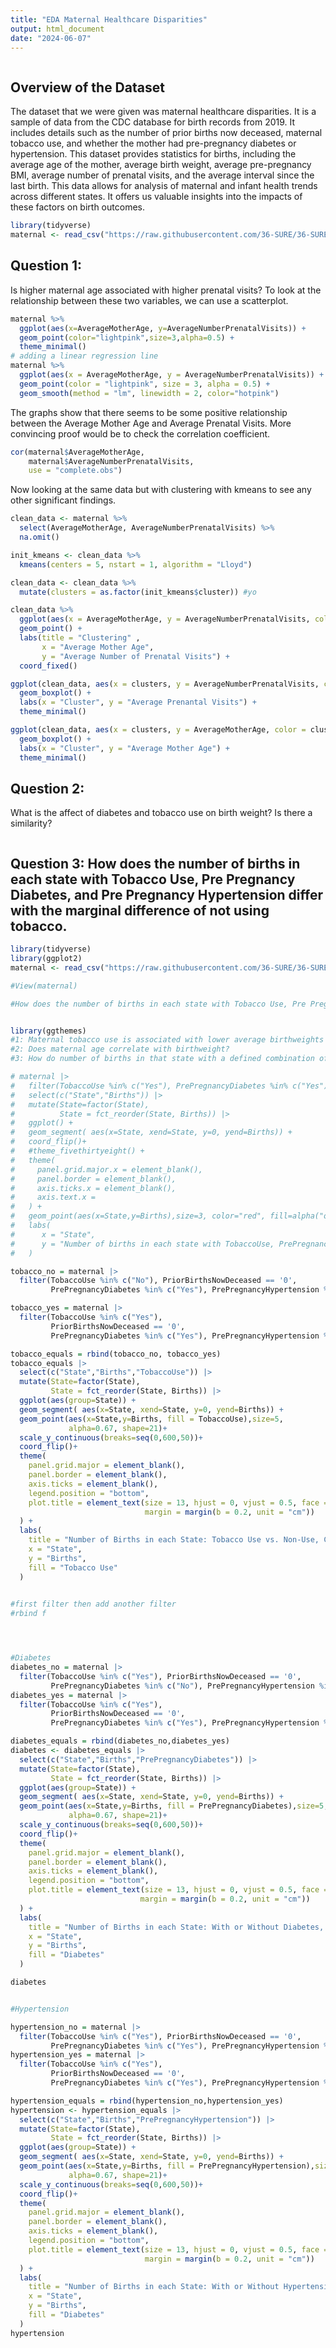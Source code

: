 ```yaml
---
title: "EDA Maternal Healthcare Disparities"
output: html_document
date: "2024-06-07"
---
```


```r

```

## Overview of the Dataset 
The dataset that we were given was maternal healthcare disparities. It is
a sample of data from the CDC database for birth records from 2019. It includes details such as the number of prior births now deceased, maternal tobacco use, and whether the mother had pre-pregnancy diabetes or hypertension. This dataset provides statistics for births, including the average age of the mother, average birth weight, average pre-pregnancy BMI, average number of prenatal visits, and the average interval since the last birth. This data allows for analysis of maternal and infant health trends across different states. It offers us valuable insights into the impacts of these factors on birth outcomes.


```r
library(tidyverse)
maternal <- read_csv("https://raw.githubusercontent.com/36-SURE/36-SURE.github.io/main/data/maternal.csv")

```

## Question 1: 
Is higher maternal age associated with higher prenatal visits? To look at the relationship between these two variables, we can use a scatterplot. 

```r
maternal %>%  
  ggplot(aes(x=AverageMotherAge, y=AverageNumberPrenatalVisits)) +
  geom_point(color="lightpink",size=3,alpha=0.5) +
  theme_minimal() 
# adding a linear regression line 
maternal %>% 
  ggplot(aes(x = AverageMotherAge, y = AverageNumberPrenatalVisits)) +
  geom_point(color = "lightpink", size = 3, alpha = 0.5) +
  geom_smooth(method = "lm", linewidth = 2, color="hotpink")
```

The graphs show that there seems to be some positive relationship between the Average Mother Age and Average Prenatal Visits. More convincing proof would be to check the correlation coefficient. 

```r
cor(maternal$AverageMotherAge, 
    maternal$AverageNumberPrenatalVisits, 
    use = "complete.obs")
```
Now looking at the same data but with clustering with kmeans to see any other significant findings. 

```r
clean_data <- maternal %>%  
  select(AverageMotherAge, AverageNumberPrenatalVisits) %>%
  na.omit()

init_kmeans <- clean_data %>%  
  kmeans(centers = 5, nstart = 1, algorithm = "Lloyd")

clean_data <- clean_data %>%
  mutate(clusters = as.factor(init_kmeans$cluster)) #yo

clean_data %>%
  ggplot(aes(x = AverageMotherAge, y = AverageNumberPrenatalVisits, color = clusters)) +
  geom_point() + 
  labs(title = "Clustering" ,
       x = "Average Mother Age",
       y = "Average Number of Prenatal Visits") +
  coord_fixed()

ggplot(clean_data, aes(x = clusters, y = AverageNumberPrenatalVisits, color = clusters)) +
  geom_boxplot() +
  labs(x = "Cluster", y = "Average Prenantal Visits") +
  theme_minimal()

ggplot(clean_data, aes(x = clusters, y = AverageMotherAge, color = clusters)) +
  geom_boxplot() +
  labs(x = "Cluster", y = "Average Mother Age") +
  theme_minimal()

```

## Question 2: 
What is the affect of diabetes and tobacco use on birth weight? Is there a similarity?  

```r


```

## Question 3: How does the number of births in each state with Tobacco Use, Pre Pregnancy Diabetes, and Pre Pregnancy Hypertension differ with the marginal difference of not using tobacco.
```r
library(tidyverse)
library(ggplot2)
maternal <- read_csv("https://raw.githubusercontent.com/36-SURE/36-SURE.github.io/main/data/maternal.csv")

#View(maternal)

#How does the number of births in each state with Tobacco Use, Pre Pregnancy Diabetes, and Pre Pregnancy Hypertension differ with the marginal difference of not using tobacco.


library(ggthemes)
#1: Maternal tobacco use is associated with lower average birthweights
#2: Does maternal age correlate with birthweight?
#3: How do number of births in that state with a defined combination of the previous four conditions (PriorBirthsNowDeceased, TobaccoUse, PrePregnancyDiabetes, PrePregnancyHypertension) vary between each state

# maternal |> 
#   filter(TobaccoUse %in% c("Yes"), PrePregnancyDiabetes %in% c("Yes"), PrePregnancyHypertension %in% c("Yes")) |> 
#   select(c("State","Births")) |> 
#   mutate(State=factor(State),
#          State = fct_reorder(State, Births)) |> 
#   ggplot() +
#   geom_segment( aes(x=State, xend=State, y=0, yend=Births)) +
#   coord_flip()+
#   #theme_fivethirtyeight() +
#   theme(
#     panel.grid.major.x = element_blank(),
#     panel.border = element_blank(),
#     axis.ticks.x = element_blank(),
#     axis.text.x =  
#   ) +
#   geom_point(aes(x=State,y=Births),size=3, color="red", fill=alpha("orange", 0.3), alpha=0.6, shape=21, stroke=2)+
#   labs(
#      x = "State",
#      y = "Number of births in each state with TobaccoUse, PrePregnancyDiabetes, and PrePregnancyHypertension" 
#   )

tobacco_no = maternal |> 
  filter(TobaccoUse %in% c("No"), PriorBirthsNowDeceased == '0', 
         PrePregnancyDiabetes %in% c("Yes"), PrePregnancyHypertension %in% c("Yes"))

tobacco_yes = maternal |> 
  filter(TobaccoUse %in% c("Yes"), 
         PriorBirthsNowDeceased == '0', 
         PrePregnancyDiabetes %in% c("Yes"), PrePregnancyHypertension %in% c("Yes"))

tobacco_equals = rbind(tobacco_no, tobacco_yes)
tobacco_equals |> 
  select(c("State","Births","TobaccoUse")) |> 
  mutate(State=factor(State),
         State = fct_reorder(State, Births)) |> 
  ggplot(aes(group=State)) +
  geom_segment( aes(x=State, xend=State, y=0, yend=Births)) +
  geom_point(aes(x=State,y=Births, fill = TobaccoUse),size=5, 
             alpha=0.67, shape=21)+
  scale_y_continuous(breaks=seq(0,600,50))+
  coord_flip()+
  theme(
    panel.grid.major = element_blank(),
    panel.border = element_blank(),
    axis.ticks = element_blank(),
    legend.position = "bottom",
    plot.title = element_text(size = 13, hjust = 0, vjust = 0.5, face = "bold", 
                              margin = margin(b = 0.2, unit = "cm"))
  ) +
  labs(
    title = "Number of Births in each State: Tobacco Use vs. Non-Use, Considering Diabetes and Hypertension",
    x = "State",
    y = "Births",
    fill = "Tobacco Use"
  )

 
#first filter then add another filter 
#rbind f




#Diabetes
diabetes_no = maternal |> 
  filter(TobaccoUse %in% c("Yes"), PriorBirthsNowDeceased == '0', 
         PrePregnancyDiabetes %in% c("No"), PrePregnancyHypertension %in% c("Yes"))
diabetes_yes = maternal |> 
  filter(TobaccoUse %in% c("Yes"), 
         PriorBirthsNowDeceased == '0', 
         PrePregnancyDiabetes %in% c("Yes"), PrePregnancyHypertension %in% c("Yes"))

diabetes_equals = rbind(diabetes_no,diabetes_yes)
diabetes <- diabetes_equals |> 
  select(c("State","Births","PrePregnancyDiabetes")) |> 
  mutate(State=factor(State),
         State = fct_reorder(State, Births)) |> 
  ggplot(aes(group=State)) +
  geom_segment( aes(x=State, xend=State, y=0, yend=Births)) +
  geom_point(aes(x=State,y=Births, fill = PrePregnancyDiabetes),size=5, 
             alpha=0.67, shape=21)+
  scale_y_continuous(breaks=seq(0,600,50))+
  coord_flip()+
  theme(
    panel.grid.major = element_blank(),
    panel.border = element_blank(),
    axis.ticks = element_blank(),
    legend.position = "bottom",
    plot.title = element_text(size = 13, hjust = 0, vjust = 0.5, face = "bold", 
                             margin = margin(b = 0.2, unit = "cm"))
  ) +
  labs(
    title = "Number of Births in each State: With or Without Diabetes, Considering Tobacco Use and Hypertension",
    x = "State",
    y = "Births",
    fill = "Diabetes"
  )

diabetes


#Hypertension

hypertension_no = maternal |> 
  filter(TobaccoUse %in% c("Yes"), PriorBirthsNowDeceased == '0', 
         PrePregnancyDiabetes %in% c("Yes"), PrePregnancyHypertension %in% c("No"))
hypertension_yes = maternal |> 
  filter(TobaccoUse %in% c("Yes"), 
         PriorBirthsNowDeceased == '0', 
         PrePregnancyDiabetes %in% c("Yes"), PrePregnancyHypertension %in% c("Yes"))

hypertension_equals = rbind(hypertension_no,hypertension_yes)
hypertension <- hypertension_equals |> 
  select(c("State","Births","PrePregnancyHypertension")) |> 
  mutate(State=factor(State),
         State = fct_reorder(State, Births)) |> 
  ggplot(aes(group=State)) +
  geom_segment( aes(x=State, xend=State, y=0, yend=Births)) +
  geom_point(aes(x=State,y=Births, fill = PrePregnancyHypertension),size=5, 
             alpha=0.67, shape=21)+
  scale_y_continuous(breaks=seq(0,600,50))+
  coord_flip()+
  theme(
    panel.grid.major = element_blank(),
    panel.border = element_blank(),
    axis.ticks = element_blank(),
    legend.position = "bottom",
    plot.title = element_text(size = 13, hjust = 0, vjust = 0.5, face = "bold", 
                              margin = margin(b = 0.2, unit = "cm"))
  ) +
  labs(
    title = "Number of Births in each State: With or Without Hypertension, Considering Tobacco Use and Pre-Pregnancy Diabetes",
    x = "State",
    y = "Births",
    fill = "Diabetes"
  )
hypertension


```


